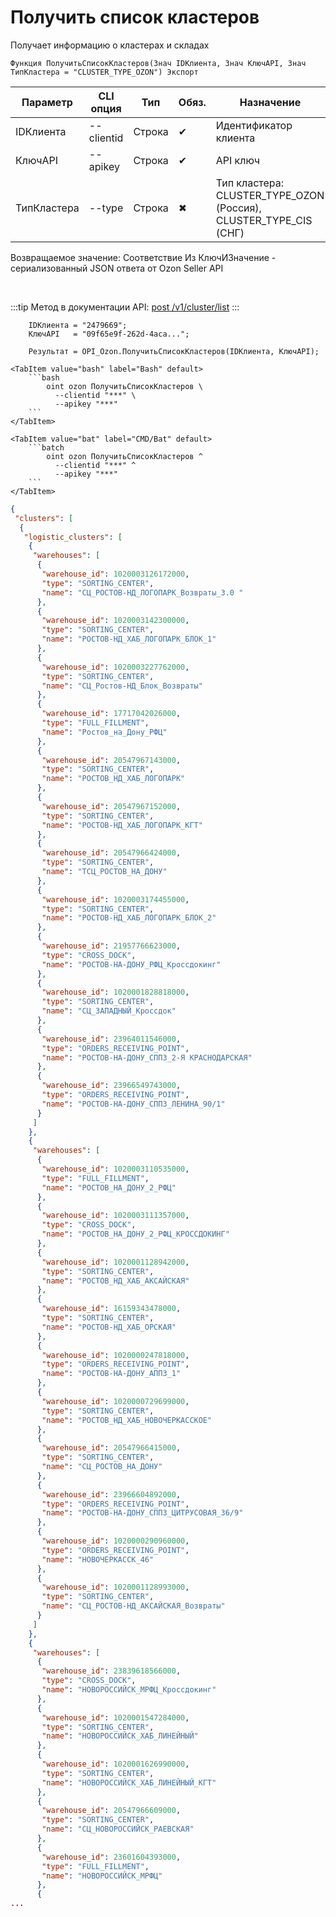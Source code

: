 ﻿---
sidebar_position: 1
description: Получить список кластеров и другие функции для работы с Ozon в Открытом пакете интеграций - бесплатной open-source библиотеке интеграций для 1С:Предприятие 8, OneScript и CLI
keywords: [1C, 1С, 1С:Предприятие, 1С:Предприятие 8.3, API, Интеграция, Сервисы, Обмен, OneScript, CLI, Ozon]
---


# Получить список кластеров
 Получает информацию о кластерах и складах



`Функция ПолучитьСписокКластеров(Знач IDКлиента, Знач КлючAPI, Знач ТипКластера = "CLUSTER_TYPE_OZON") Экспорт`

  | Параметр | CLI опция | Тип | Обяз. | Назначение |
  |-|-|-|-|-|
  | IDКлиента | --clientid | Строка | &#x2714; | Идентификатор клиента |
  | КлючAPI | --apikey | Строка | &#x2714; | API ключ |
  | ТипКластера | --type | Строка | &#x2716; | Тип кластера: CLUSTER_TYPE_OZON (Россия), CLUSTER_TYPE_CIS (СНГ) |

  
  Возвращаемое значение:   Соответствие Из КлючИЗначение - сериализованный JSON ответа от Ozon Seller API

<br/>

:::tip
Метод в документации API: [post /v1/cluster/list](https://docs.ozon.ru/api/seller/#operation/SupplyDraftAPI_DraftClusterList)
:::
<br/>


```bsl title="Пример использования для 1С:Предприятие/OneScript"
    IDКлиента = "2479669";
    КлючAPI   = "09f65e9f-262d-4aca...";

    Результат = OPI_Ozon.ПолучитьСписокКластеров(IDКлиента, КлючAPI);
```
    

 <Tabs>
  
    <TabItem value="bash" label="Bash" default>
        ```bash
            oint ozon ПолучитьСписокКластеров \
              --clientid "***" \
              --apikey "***"
        ```
    </TabItem>
  
    <TabItem value="bat" label="CMD/Bat" default>
        ```batch
            oint ozon ПолучитьСписокКластеров ^
              --clientid "***" ^
              --apikey "***"
        ```
    </TabItem>
</Tabs>


```json title="Результат"
{
 "clusters": [
  {
   "logistic_clusters": [
    {
     "warehouses": [
      {
       "warehouse_id": 1020003126172000,
       "type": "SORTING_CENTER",
       "name": "СЦ_РОСТОВ-НД_ЛОГОПАРК_Возвраты_3.0 "
      },
      {
       "warehouse_id": 1020003142300000,
       "type": "SORTING_CENTER",
       "name": "РОСТОВ-НД_ХАБ_ЛОГОПАРК_БЛОК_1"
      },
      {
       "warehouse_id": 1020003227762000,
       "type": "SORTING_CENTER",
       "name": "СЦ_Ростов-НД_Блок_Возвраты"
      },
      {
       "warehouse_id": 17717042026000,
       "type": "FULL_FILLMENT",
       "name": "Ростов_на_Дону_РФЦ"
      },
      {
       "warehouse_id": 20547967143000,
       "type": "SORTING_CENTER",
       "name": "РОСТОВ_НД_ХАБ_ЛОГОПАРК"
      },
      {
       "warehouse_id": 20547967152000,
       "type": "SORTING_CENTER",
       "name": "РОСТОВ-НД_ХАБ_ЛОГОПАРК_КГТ"
      },
      {
       "warehouse_id": 20547966424000,
       "type": "SORTING_CENTER",
       "name": "ТСЦ_РОСТОВ_НА_ДОНУ"
      },
      {
       "warehouse_id": 1020003174455000,
       "type": "SORTING_CENTER",
       "name": "РОСТОВ-НД_ХАБ_ЛОГОПАРК_БЛОК_2"
      },
      {
       "warehouse_id": 21957766623000,
       "type": "CROSS_DOCK",
       "name": "РОСТОВ-НА-ДОНУ_РФЦ_Кроссдокинг"
      },
      {
       "warehouse_id": 1020001828818000,
       "type": "SORTING_CENTER",
       "name": "СЦ_ЗАПАДНЫЙ_Кроссдок"
      },
      {
       "warehouse_id": 23964011546000,
       "type": "ORDERS_RECEIVING_POINT",
       "name": "РОСТОВ-НА-ДОНУ_СППЗ_2-Я КРАСНОДАРСКАЯ"
      },
      {
       "warehouse_id": 23966549743000,
       "type": "ORDERS_RECEIVING_POINT",
       "name": "РОСТОВ-НА-ДОНУ_СППЗ_ЛЕНИНА_90/1"
      }
     ]
    },
    {
     "warehouses": [
      {
       "warehouse_id": 1020003110535000,
       "type": "FULL_FILLMENT",
       "name": "РОСТОВ_НА_ДОНУ_2_РФЦ"
      },
      {
       "warehouse_id": 1020003111357000,
       "type": "CROSS_DOCK",
       "name": "РОСТОВ_НА_ДОНУ_2_РФЦ_КРОССДОКИНГ"
      },
      {
       "warehouse_id": 1020001128942000,
       "type": "SORTING_CENTER",
       "name": "РОСТОВ_НД_ХАБ_АКСАЙСКАЯ"
      },
      {
       "warehouse_id": 16159343478000,
       "type": "SORTING_CENTER",
       "name": "РОСТОВ-НД_ХАБ_ОРСКАЯ"
      },
      {
       "warehouse_id": 1020000247818000,
       "type": "ORDERS_RECEIVING_POINT",
       "name": "РОСТОВ-НА-ДОНУ_АППЗ_1"
      },
      {
       "warehouse_id": 1020000729699000,
       "type": "SORTING_CENTER",
       "name": "РОСТОВ_НД_ХАБ_НОВОЧЕРКАССКОЕ"
      },
      {
       "warehouse_id": 20547966415000,
       "type": "SORTING_CENTER",
       "name": "СЦ_РОСТОВ_НА_ДОНУ"
      },
      {
       "warehouse_id": 23966604892000,
       "type": "ORDERS_RECEIVING_POINT",
       "name": "РОСТОВ-НА-ДОНУ_СППЗ_ЦИТРУСОВАЯ_36/9"
      },
      {
       "warehouse_id": 1020000290960000,
       "type": "ORDERS_RECEIVING_POINT",
       "name": "НОВОЧЕРКАССК_46"
      },
      {
       "warehouse_id": 1020001128993000,
       "type": "SORTING_CENTER",
       "name": "СЦ_РОСТОВ-НД_АКСАЙСКАЯ_Возвраты"
      }
     ]
    },
    {
     "warehouses": [
      {
       "warehouse_id": 23839618566000,
       "type": "CROSS_DOCK",
       "name": "НОВОРОССИЙСК_МРФЦ_Кроссдокинг"
      },
      {
       "warehouse_id": 1020001547284000,
       "type": "SORTING_CENTER",
       "name": "НОВОРОССИЙСК_ХАБ_ЛИНЕЙНЫЙ"
      },
      {
       "warehouse_id": 1020001626990000,
       "type": "SORTING_CENTER",
       "name": "НОВОРОССИЙСК_ХАБ_ЛИНЕЙНЫЙ_КГТ"
      },
      {
       "warehouse_id": 20547966609000,
       "type": "SORTING_CENTER",
       "name": "СЦ_НОВОРОССИЙСК_РАЕВСКАЯ"
      },
      {
       "warehouse_id": 23601604393000,
       "type": "FULL_FILLMENT",
       "name": "НОВОРОССИЙСК_МРФЦ"
      },
      {
...
```
